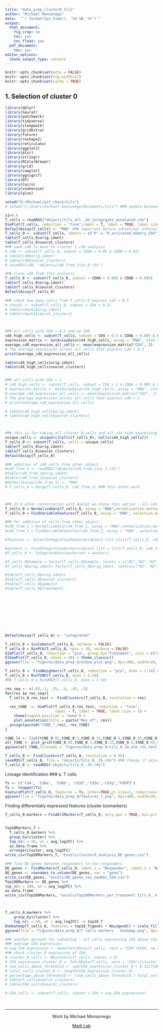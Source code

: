```yaml
---
title: "data_prep_cluster0_tils"
author: "Michael Monsonego"
date:  "`r format(Sys.time(), '%d %B, %Y')`"
output:
  html_document: 
    fig_crop: no
    toc: yes
    toc_float: yes
  pdf_document:
    toc: yes
editor_options: 
  chunk_output_type: console
---
```


```r
knitr::opts_chunk$set(echo = FALSE)
knitr::opts_chunk$set(fig.width=17) 
knitr::opts_chunk$set(cache = TRUE) 

```

## 1. Selection of cluster 0
```r
library(dplyr)
library(Seurat)
library(patchwork)
library(tidyverse)
library(sleepwalk)
library(gridExtra)
library(future)
library(reshape2)
library(reticulate)
library(ggplot2)
library(plyr)
library(stringr)
library(RColorBrewer)
library(grid)
library(cowplot)
library(ggsignif)
library(DT)
library(Cairo)
library(snakecase)
library(glue)

setwd("D:/Michael/git_check/tils")
# setwd("C:/Users/michael monsonego/Documents/tils") #M# update between computers(git)

x1=4.6
T_cells = readRDS("objects/tils_all_.45_integrgate_annotated.rds")
DimPlot(T_cells, reduction = "tsne",repel = T, label = TRUE, label.size = 5)
DefaultAssay(T_cells) <- "RNA" #M# important before subseting! otherwise doesnt find cd8
T_cells_0 <- subset(T_cells, idents = c("0" = "0_activated_memory_CD4")) #M# also subset out CD8 cells
table(T_cells_0$orig.ident)
table(T_cells_0$seurat_clusters)
#M# save cd8 to move to cluster 1 cd8 analysis
# cd8 <- subset(T_cells_0, subset = CD8A > 0.05 & CD8B > 0.05)
# table(cd8$orig.ident)
# table(cd8$seurat_clusters)
# saveRDS(cd8, "objects/cd8_from_clus_0.rds")

#M# clean cd8 from this analysis
T_cells_0 <- subset(T_cells_0, subset = CD8A < 0.005 & CD8B < 0.005)
table(T_cells_0$orig.ident)
table(T_cells_0$seurat_clusters)
DefaultAssay(T_cells_0)

#M# check how many cells from T_cells_0 express cd4 > 0.5
# check1 <- subset(T_cells_0, subset = CD4 > 0.5)
# table(check1$orig.ident)
# table(check1$seurat_clusters)



#M# all cells with CD4 > 0.5 and no CD8
cd4_high_cells <- subset(T_cells, subset = CD4 > 0.5 & CD8A < 0.005 & CD8B < 0.005)
expression_matrix <- GetAssayData(cd4_high_cells, assay = "RNA", slot = "data")
average_cd4_expression_all_cells <- mean(expression_matrix["CD4", ])
# The average expression across all cells that express cd4 > 0.5
print(average_cd4_expression_all_cells)

table(cd4_high_cells$orig.ident)
table(cd4_high_cells$seurat_clusters)


#M# all cells with CD4 > 1 
# cd4_high_cells <- subset(T_cells, subset = CD4 > 1 & CD8A < 0.005 & CD8B < 0.005)
# expression_matrix <- GetAssayData(cd4_high_cells, assay = "RNA", slot = "data")
# average_cd4_expression_all_cells <- mean(expression_matrix["CD4", ])
# The average expression across all cells that express cd4 > 1
# print(average_cd4_expression_all_cells)

# table(cd4_high_cells$orig.ident)
# table(cd4_high_cells$seurat_clusters)



#M# this is for taking all cluster 0 cells and all cd4 high expressing cells
unique_cells <- unique(c(Cells(T_cells_0), Cells(cd4_high_cells)))
T_cells_0 <- subset(T_cells, cells = unique_cells)
table(T_cells_0$orig.ident)
table(T_cells_0$seurat_clusters)
DefaultAssay(T_cells_0)

#M# addition of cd4 cells from other object  
#cd4_from_1 <- readRDS("objects/cd4_from_clus_1.rds")
#table(cd4_from_1$orig.ident)
#table(cd4_from_1$seurat_clusters)
#DefaultAssay(cd4_from_1) <- "RNA"
# T_cells_0 = merge(T_cells_0, cd4_from_1) #M# this didnt work. 



#M# 23.6 after conversation with Ayelet we chose this option : all cd4 high cells, without taking all cells from cluster 0 first
T_cells_0 = NormalizeData(T_cells_0, assay = "RNA",normalization.method = "LogNormalize", scale.factor = 10000) 
T_cells_0 = FindVariableFeatures(T_cells_0, assay = "RNA", selection.method = "vst", nfeatures = 2000) 

#M# for addition of cells from other object
#cd4_from_1 = NormalizeData(cd4_from_1, assay = "RNA",normalization.method = "LogNormalize", scale.factor = 10000)  
#cd4_from_1 = FindVariableFeatures(cd4_from_1, assay = "RNA", selection.method = "vst", nfeatures = 2000) 

#features <- SelectIntegrationFeatures(object.list =list(T_cells_0, cd4_from_1))

#anchors <- FindIntegrationAnchors(object.list = list(T_cells_0, cd4_from_1), anchor.features = features)
#T_cells_0 <- IntegrateData(anchorset = anchors)

#T_cells_0$Sample = factor(T_cells_0$Sample, levels = c("N1","N2","N3","N4","R1","R2","R3","R4"))
#T_cells_0$orig.ident= factor(T_cells_0$orig.ident, levels=c("N1","N2","N3","N4","R1","R2","R3","R4"))

#table(T_cells_0$orig.ident)
#table(T_cells_0$seurat_clusters)
#table(T_cells_0$Sample)
#table(T_cells_0$Treatment)










DefaultAssay(T_cells_0) <- "integrated"

T_cells_0 = ScaleData(T_cells_0, verbose = FALSE)
T_cells_0 = RunPCA(T_cells_0, npcs = 30, verbose = FALSE)
DimPlot(T_cells_0, reduction = "pca", group.by="Treatment", cols = c("#FDCDAC", "#B3E2CD"), pt.size=1.1)
ElbowPlot(T_cells_0, ndims = 30) + theme_classic()
ggsave(file = "figures/data_prep_0/elbow_plot.png", dpi=300, width=10, height=10)

T_cells_0 <- FindNeighbors(T_cells_0, reduction = "pca", dims = 1:14) #M# choose ?
T_cells_0 = RunTSNE(T_cells_0, dims = 1:14)
#M# T_cells_0 = RunUMAP(T_cells_0, dims = 1:18)

res_seq <- c(.05,.3, .35, .4, .45, .5)
for(res in res_seq){
  T_cells_0.res_test <- FindClusters(T_cells_0, resolution = res)
  
  res_tSNE  <- DimPlot(T_cells_0.res_test, reduction = "tsne",
                       repel = T, label = TRUE, label.size = 5) +
    theme(legend.position = "none") + 
    plot_annotation(title = paste("Res of", res))
  assign(paste0("tSNE_",res), res_tSNE)
}

tSNE_ls <- list(tSNE_0.05,tSNE_0.3,tSNE_0.35,tSNE_0.4,tSNE_0.45,tSNE_0.5)
all_tSNE <- plot_grid(tSNE_0.05,tSNE_0.3,tSNE_0.35,tSNE_0.4,tSNE_0.45,tSNE_0.5, ncol = 3) 
ggsave(all_tSNE,filename = 'figures/data_prep_0/tils_0_14_dim_res_test.png', dpi=300, height=10, width=16)

T_cells_0 <- FindClusters(T_cells_0, resolution = 0.35)
saveRDS(T_cells_0, file = "objects/tils_0_.35.rds") #M# change if adjusted
T_cells_0 <- readRDS("objects/tils_0_.35.rds")
```



Lineage identification
### a. T cells
```r
Ts <- c('Cd4', 'Cd8a', 'Cd8b', 'Cd3d','Cd3e','Cd3g',"FOXP3")
Ts <- toupper(Ts)
FeaturePlot(T_cells_0, features = Ts, order=TRUE,pt.size=1, reduction="tsne", ncol=3)
ggsave(file = "figures/data_prep_0/features_T.png", dpi=300, width=30, height=20)
```
 Finding differentially expressed features (cluster biomarkers)
```r
T_cells_0.markers = FindAllMarkers(T_cells_0, only.pos = TRUE, min.pct = 0.25, logfc.threshold = 0.25, assay = "RNA")
                    

Top50Markers_T =
  T_cells_0.markers %>%
  group_by(cluster) %>%
  top_n(n = 50, wt = avg_log2FC) %>%
  as.data.frame %>% 
  arrange(cluster,-avg_log2FC)
write_csv(Top50Markers_T, "Excels/cluster0_analysis_DE genes.csv")

#M# find DE genes between responders to non-responders
DE_genes <- FindMarkers(T_cells_0, ident.1 = "Responder", ident.2 = "Non_Responder", group.by = "Treatment", assay = "RNA")
DE_genes <- rownames_to_column(DE_genes, var = "gene")
write_csv(DE_genes, "excels/DE_genes_res_nonRes_CD4.csv") 
Top100Markers <- DE_genes %>% 
top_n(n = 100, wt = avg_log2FC) %>% 
as.data.frame
write_csv(Top100Markers, "excels/Top100Markers_per_treatment_tils_0_.4.csv") 



T_cells_0.markers %>%
    group_by(cluster) %>%
    top_n(n = 10, wt = avg_log2FC) -> top10_T
DoHeatmap(T_cells_0, features = top10_T$gene) + NoLegend() + scale_fill_gradientn(colors = c("blue", "white", "red"))
ggsave(file = "figures/data_prep_0/T cells markers - heatmap.png", dpi=300, width=12, height=20)
```



```r
#M# another oproach for subseting : all cells expressing CD4 above the average
#M# average CD4 expression
# avg_CD4_expression <- mean(FetchData(T_cells, vars = "CD4")$CD4, na.rm = TRUE)
#M# check cluster 0 expression of CD4
# cluster_0_cells <- WhichCells(T_cells, idents = 0)
# CD4_expression_cluster_0 <- FetchData(T_cells, vars = "CD4")[cluster_0_cells, "CD4"]
# num_cells_above_threshold <- sum(CD4_expression_cluster_0 > 0.1517108)
# total_cells_cluster_0 <- length(CD4_expression_cluster_0)
# percentage_above_threshold <- (num_cells_above_threshold / total_cells_cluster_0) * 100
# table(T_cells$seurat_clusters)
# table(CD4_cells$seurat_clusters)

# CD4_cells <- subset(T_cells, subset = CD4 > avg_CD4_expression)
```


&nbsp;
<hr />
<p style="text-align: center;">Work by Michael Monsonego</a></p>
<p style="text-align: center;"> <a href="https://www.asafmadilab.com/">Madi Lab</a></p>
&nbsp;







